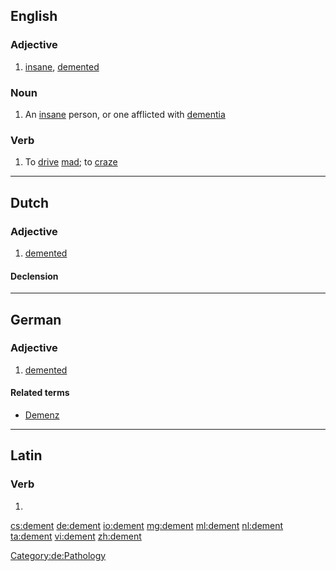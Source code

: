 ==English==

===Adjective===
{{en-adj}}

# {{obsolete}} [[insane]], [[demented]]

===Noun===
{{en-noun}}

# An [[insane]] person, or one afflicted with [[dementia]]

===Verb===
{{en-verb}}

# {{transitive}} To [[drive]] [[mad]]; to [[craze]]

----

==Dutch==

===Adjective===
{{nl-adj}}
# [[demented]]
====Declension====
{{nl-decl-adj}}
----
==German==

===Adjective===
{{de-adj|dementer|dementesten}}

# [[demented]]

====Related terms====
* [[Demenz]]

[[Category:de:Pathology]]

----

==Latin==

===Verb===
{{la-verb-form|dēment}}

# {{conjugation of|demo|dēmō|3|p|fut|act|ind|lang=la}}

[[cs:dement]]
[[de:dement]]
[[io:dement]]
[[mg:dement]]
[[ml:dement]]
[[nl:dement]]
[[ta:dement]]
[[vi:dement]]
[[zh:dement]]